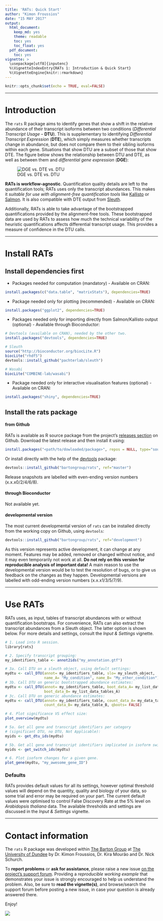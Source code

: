 ```yaml
---
title: 'RATs: Quick Start'
author: "Kimon Froussios"
date: "15 MAY 2017"
output:
  html_document:
    keep_md: yes
    theme: readable
    toc: yes
    toc_float: yes
  pdf_document:
    toc: yes
vignette: >
  \usepackage[utf8]{inputenc}
  %\VignetteIndexEntry{RATs 1: Introduction & Quick Start} 
  %\VignetteEngine{knitr::rmarkdown} 
---
```


```r
knitr::opts_chunk$set(echo = TRUE, eval=FALSE)
```


***

# Introduction

The `rats` R package aims to identify genes that show a shift in the relative abundance of their transcript isoforms 
between two conditions (*Differential Transcript Usage* -- **DTU**). This is supplementary
to identifying *Differential Transcript Expression* (**DTE**), which simply measures whether transcripts change in
abundance, but does not compare them to their sibling isoforms within each gene. Situations that show DTU are a 
subset of those that show DTE. The figure below shows the relationship between DTU and DTE, as well as between them and
*differential gene expression* (**DGE**):

![DGE vs. DTE vs. DTU](./fig/dge-dte-dtu.jpg)


**RATs is workflow-agnostic**. Quantification quality details are left to the quantification tools; RATs uses only the
transcript abundances. This makes it *suitable for use with alignment-free quantification tools* like [Kallisto](http://pachterlab.github.io/kallisto/)
or [Salmon](https://github.com/COMBINE-lab/salmon). It is also compatible with DTE output from [Sleuth](http://pachterlab.github.io/sleuth).

Additionally, RATs is able to take advantage of the bootstrapped quantifications provided by the alignment-free tools. These bootstrapped
data are used by RATs to assess how much the technical variability of the heuristic quantifications affects differential transcript usage.
This provides a measure of confidence in the DTU calls. 


***


# Install RATs

## Install dependencies first

* Packages needed for computation (mandatory) - Available on CRAN: 

```r
install.packages(c("data.table", "matrixStats"), dependencies=TRUE)
```

* Package needed only for plotting (recommended) - Available on CRAN: 

```r
install.packages("ggplot2", dependencies=TRUE)
```

* Packages needed only for importing directly from Salmon/Kallisto output (optional) - Available through Bioconductor: 

```r
# Devtools (available on CRAN), needed by the other two.
install.packages("devtools", dependencies=TRUE)

# Sleuth
source("http://bioconductor.org/biocLite.R")
biocLite("rhdf5")
devtools::install_github("pachterlab/sleuth")

# Wasabi
biocLite("COMBINE-lab/wasabi")
```

* Package needed only for interactive visualisation features (optional) - Available on CRAN: 
```r
install.packages("shiny", dependencies=TRUE)
```


## Install the rats package

#### from Github

RATs is available as R source package from the project's [releases section](https://github.com/bartongroup/Rats/releases) on Github.
Download the latest release and then install it using:

```r
install.packages("<path/to/dowloaded/package>", repos = NULL, type="source")
```

Or install directly with the help of the [devtools](https://www.rstudio.com/products/rpackages/devtools/) package:

```r
devtools::install_github("bartongroup/rats", ref="master")
```

Release snapshots are labelled with even-ending version numbers (x.x.x0/2/4/6/8).

#### through Bioconductor

Not available yet.

#### developmental version

The most current developmental version of `rats` can be installed directly from the working copy on Github, using `devtools`:

```r
devtools::install_github("bartongroup/rats", ref="development")
```

As this version represents active development, it can change at any moment. Features may be added, removed or changed without notice, and it
may even temporarily not work at all. **Do not rely on this version for reproducible analysis of important data!**
A main reason to use the developmental version would be to test the resolution of bugs, or to give us feedback on the changes as they happen.
Developmental versions are labelled with odd-ending version numbers (x.x.x1/3/5/7/9).


***


# Use RATs

RATs uses, as input, tables of transcript abundances with or without quantification bootstraps. For convenience, RATs can also
extract the transcript abundances from a Sleuth object. The latter option is shown below. For more details and settings, consult
the *Input & Settings* vignette.

```r
# 1. Load into R session.
library{rats}

# 2. Specify transcript grouping:
my_identifiers_table <- annot2ids("my_annotation.gtf")

# 3a. Call DTU on a sleuth object, using default settings:
mydtu <- call_DTU(annot= my_identifiers_table, slo= my_sleuth_object, 
                  name_A= "My_condition", name_B= "My_other_condition")
# 3b. Call DTU on generic bootstrapped abundance estimates:
mydtu <- call_DTU(annot= my_identifiers_table, boot_data_A= my_list_data_tables_A, 
                  boot_data_B= my_list_data_tables_A)
# 3c. Call DTU on generic abundance estimates:
mydtu <- call_DTU(annot= my_identifiers_table, count_data_A= my_data_table_A, 
                  count_data_B= my_data_table_B, qboots= FALSE)

# 4. Plot significance VS effect size:
plot_overview(mydtu)

# 5a. Get all gene and transcript identifiers per category 
# (significant DTU, no DTU, Not Applicable):
myids <- get_dtu_ids(mydtu)

# 5b. Get all gene and transcript identifiers implicated in isoform switching:
myids <- get_switch_ids(mydtu)

# 6. Plot isoform changes for a given gene.
plot_gene(mydtu, "my_awesome_gene_ID")
```



### Defaults

RATs provides default values for all its settings, however optimal threshold values will depend on the quantity, 
quality and biology of your data, so some trial and error may be required on your part. The current default values 
were optimised to control False Discovery Rate at the 5% level on *Arabidopsis thaliana* data.
The available thresholds and settings are discussed in the *Input & Settings* vignette.


***


# Contact information

The `rats` R package was developed within [The Barton Group](http://www.compbio.dundee.ac.uk) at [The University of Dundee](http://www.dundee.ac.uk)
by Dr. Kimon Froussios, Dr. Kira Mourão and Dr. Nick Schurch.

To **report problems** or **ask for assistance**, please raise a new issue [on the project's support forum](https://github.com/bartongroup/Rats/issues).
Providing a *reproducible working example* that demonstrates your issue is strongly encouraged to help us understand the problem. Also, be sure 
to **read the vignette(s)**, and browse/search the support forum before posting a new issue, in case your question is already answered there.

Enjoy!

![](./fig/rats.png)

